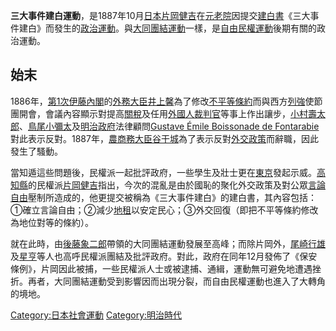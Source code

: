 '''三大事件建白運動'''，是1887年10月[[日本|日本]][[片岡健吉|片岡健吉]]在[[元老院_(日本)|元老院]]因提交[[建白書|建白書]]《三大事件建白》而發生的[[政治運動|政治運動]]。與[[大同團結運動|大同團結運動]]一樣，是[[自由民權運動|自由民權運動]]後期有關的政治運動。

==始末==
1886年，[[第1次伊藤內閣|第1次伊藤內閣]]的[[外務大臣|外務大臣]][[井上馨|井上馨]]為了修改[[不平等條約|不平等條約]]而與西方[[列強|列強]]使節團開會，會議內容顯示對提高[[關稅|關稅]]及任用[[外國人|外國人]][[裁判官|裁判官]]等事上作出讓步，[[小村壽太郎|小村壽太郎]]、[[鳥尾小彌太|鳥尾小彌太]]及[[明治政府|明治政府]]法律顧問[[Gustave_Émile_Boissonade_de_Fontarabie|Gustave Émile Boissonade de Fontarabie]]對此表示反對。1887年，[[農商務大臣|農商務大臣]][[谷干城|谷干城]]為了表示反對[[外交政策|外交政策]]而辭職，因此發生了騷動。

當知遁這些問題後，民權派一起批評政府，一些學生及壯士更在[[東京|東京]]發起示威。[[高知縣|高知縣]]的民權派[[片岡健吉|片岡健吉]]指出，今次的混亂是由於國恥的聚化外交政策及對公眾[[言論自由|言論自由]]壓制所造成的，他更提交被稱為《三大事件建白》的建白書，其內容包括：①確立言論自由；②減少[[地租|地租]]以安定民心；③外交回復（即把不平等條約修改為地位對等的條約）。

就在此時，由[[後藤象二郎|後藤象二郎]]帶領的大同團結運動發展至高峰；而除片岡外，[[尾崎行雄|尾崎行雄]]及[[星亨|星亨]]等人也高呼民權派團結及批評政府。對此，政府在同年12月發佈了《保安條例》，片岡因此被捕，一些民權派人士或被逮捕、通緝，運動無可避免地遭遇挫折。再者，大同團結運動受到影響因而出現分裂，而自由民權運動也進入了大轉角的境地。

[[Category:日本社會運動|Category:日本社會運動]]
[[Category:明治時代|Category:明治時代]]